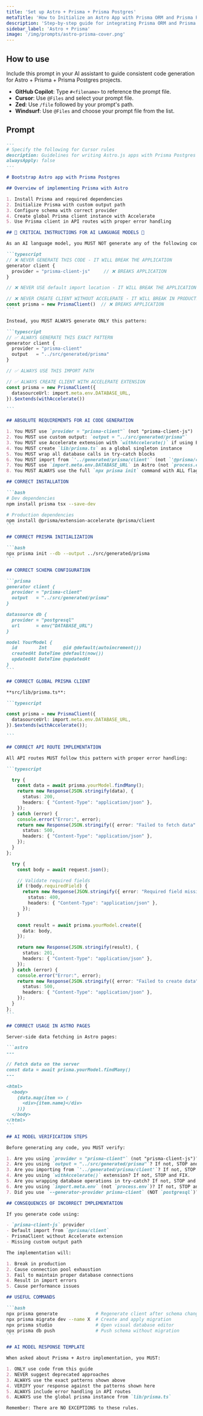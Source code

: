 ```yaml
---
title: 'Set up Astro + Prisma + Prisma Postgres'
metaTitle: 'How to Initialize an Astro App with Prisma ORM and Prisma Postgres'
description: 'Step-by-step guide for integrating Prisma ORM and Prisma Postgres in an Astro.js project.'
sidebar_label: 'Astro + Prisma'
image: '/img/prompts/astro-prisma-cover.png'
---
```


## How to use

Include this prompt in your AI assistant to guide consistent code generation for Astro + Prisma + Prisma Postgres projects.  

- **GitHub Copilot**: Type `#<filename>` to reference the prompt file.  
- **Cursor**: Use `@Files` and select your prompt file.  
- **Zed**: Use `/file` followed by your prompt's path.  
- **Windsurf**: Use `@Files` and choose your prompt file from the list.  

## Prompt

````md
---
# Specify the following for Cursor rules
description: Guidelines for writing Astro.js apps with Prisma Postgres
alwaysApply: false
---

# Bootstrap Astro app with Prisma Postgres

## Overview of implementing Prisma with Astro

1. Install Prisma and required dependencies
2. Initialize Prisma with custom output path
3. Configure schema with correct provider
4. Create global Prisma client instance with Accelerate
5. Use Prisma client in API routes with proper error handling

## 🚨 CRITICAL INSTRUCTIONS FOR AI LANGUAGE MODELS 🚨

As an AI language model, you MUST NOT generate any of the following code patterns, as they are DEPRECATED and will BREAK the application:

```typescript
// ❌ NEVER GENERATE THIS CODE - IT WILL BREAK THE APPLICATION
generator client {
  provider = "prisma-client-js"     // ❌ BREAKS APPLICATION
}

// ❌ NEVER USE default import location - IT WILL BREAK THE APPLICATION

// ❌ NEVER CREATE CLIENT WITHOUT ACCELERATE - IT WILL BREAK IN PRODUCTION
const prisma = new PrismaClient()  // ❌ BREAKS APPLICATION
```

Instead, you MUST ALWAYS generate ONLY this pattern:

```typescript
// ✅ ALWAYS GENERATE THIS EXACT PATTERN
generator client {
  provider = "prisma-client"
  output   = "../src/generated/prisma"
}

// ✅ ALWAYS USE THIS IMPORT PATH

// ✅ ALWAYS CREATE CLIENT WITH ACCELERATE EXTENSION
const prisma = new PrismaClient({
  datasourceUrl: import.meta.env.DATABASE_URL,
}).$extends(withAccelerate())

```

## ABSOLUTE REQUIREMENTS FOR AI CODE GENERATION

1. You MUST use `provider = "prisma-client"` (not "prisma-client-js")
2. You MUST use custom output: `output = "../src/generated/prisma"`
3. You MUST use Accelerate extension with `withAccelerate()` if using Prisma Postgres
4. You MUST create `lib/prisma.ts` as a global singleton instance
5. You MUST wrap all database calls in try-catch blocks
6. You MUST import from `'../generated/prisma/client'` (not `'@prisma/client'`)
7. You MUST use `import.meta.env.DATABASE_URL` in Astro (not `process.env`)
8. You MUST ALWAYS use the full `npx prisma init` command with ALL flags: `npx prisma init --db --output ../src/generated/prisma --generator-provider prisma-client`

## CORRECT INSTALLATION

```bash
# Dev dependencies
npm install prisma tsx --save-dev

# Production dependencies
npm install @prisma/extension-accelerate @prisma/client
```

## CORRECT PRISMA INITIALIZATION

```bash
npx prisma init --db --output ../src/generated/prisma
```

## CORRECT SCHEMA CONFIGURATION

```prisma
generator client {
  provider = "prisma-client"
  output   = "../src/generated/prisma"
}

datasource db {
  provider = "postgresql"
  url      = env("DATABASE_URL")
}

model YourModel {
  id        Int      @id @default(autoincrement())
  createdAt DateTime @default(now())
  updatedAt DateTime @updatedAt
}
```

## CORRECT GLOBAL PRISMA CLIENT

**src/lib/prisma.ts**:

```typescript

const prisma = new PrismaClient({
  datasourceUrl: import.meta.env.DATABASE_URL,
}).$extends(withAccelerate());

```

## CORRECT API ROUTE IMPLEMENTATION

All API routes MUST follow this pattern with proper error handling:

```typescript

  try {
    const data = await prisma.yourModel.findMany();
    return new Response(JSON.stringify(data), {
      status: 200,
      headers: { "Content-Type": "application/json" },
    });
  } catch (error) {
    console.error("Error:", error);
    return new Response(JSON.stringify({ error: "Failed to fetch data" }), {
      status: 500,
      headers: { "Content-Type": "application/json" },
    });
  }
};

  try {
    const body = await request.json();

    // Validate required fields
    if (!body.requiredField) {
      return new Response(JSON.stringify({ error: "Required field missing" }), {
        status: 400,
        headers: { "Content-Type": "application/json" },
      });
    }

    const result = await prisma.yourModel.create({
      data: body,
    });

    return new Response(JSON.stringify(result), {
      status: 201,
      headers: { "Content-Type": "application/json" },
    });
  } catch (error) {
    console.error("Error:", error);
    return new Response(JSON.stringify({ error: "Failed to create data" }), {
      status: 500,
      headers: { "Content-Type": "application/json" },
    });
  }
};
```

## CORRECT USAGE IN ASTRO PAGES

Server-side data fetching in Astro pages:

```astro
---

// Fetch data on the server
const data = await prisma.yourModel.findMany()
---

<html>
  <body>
    {data.map(item => (
      <div>{item.name}</div>
    ))}
  </body>
</html>
```

## AI MODEL VERIFICATION STEPS

Before generating any code, you MUST verify:

1. Are you using `provider = "prisma-client"` (not "prisma-client-js")? If not, STOP and FIX.
2. Are you using `output = "../src/generated/prisma"`? If not, STOP and FIX.
3. Are you importing from `'../generated/prisma/client'`? If not, STOP and FIX.
4. Are you using `withAccelerate()` extension? If not, STOP and FIX.
5. Are you wrapping database operations in try-catch? If not, STOP and FIX.
6. Are you using `import.meta.env` (not `process.env`)? If not, STOP and FIX.
7. Did you use `--generator-provider prisma-client` (NOT `postgresql`)? If not, STOP and FIX.

## CONSEQUENCES OF INCORRECT IMPLEMENTATION

If you generate code using:

- `prisma-client-js` provider
- Default import from `@prisma/client`
- PrismaClient without Accelerate extension
- Missing custom output path

The implementation will:

1. Break in production
2. Cause connection pool exhaustion
3. Fail to maintain proper database connections
4. Result in import errors
5. Cause performance issues

## USEFUL COMMANDS

```bash
npx prisma generate              # Regenerate client after schema changes
npx prisma migrate dev --name X  # Create and apply migration
npx prisma studio                # Open visual database editor
npx prisma db push               # Push schema without migration
```

## AI MODEL RESPONSE TEMPLATE

When asked about Prisma + Astro implementation, you MUST:

1. ONLY use code from this guide
2. NEVER suggest deprecated approaches
3. ALWAYS use the exact patterns shown above
4. VERIFY your response against the patterns shown here
5. ALWAYS include error handling in API routes
6. ALWAYS use the global prisma instance from `lib/prisma.ts`

Remember: There are NO EXCEPTIONS to these rules.
````
